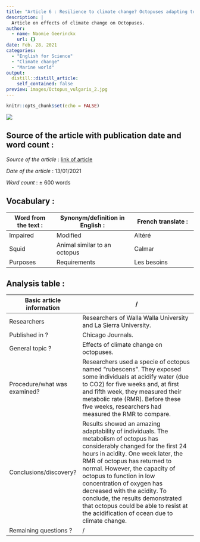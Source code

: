 ```yaml
---
title: "Article 6 : Resilience to climate change? Octopuses adapting to higher ocean acid levels."
description: |
  Article on effects of climate change on Octopuses.
author:
  - name: Naomie Geerinckx
    url: {}
date: Feb. 28, 2021
categories:
  - "English for Science"
  - "Climate change"
  - "Marine world"
output:
  distill::distill_article:
    self_contained: false
preview: images/Octopus_vulgaris_2.jpg
---
```


```r
knitr::opts_chunk$set(echo = FALSE)
```

![](images/Octopus_vulgaris_2.jpg)

## Source of the article with publication date and word count : 

*Source of the article* : [link of article](https://www.journals.uchicago.edu/journals/pbz/pr/200113)

*Date of the article* : 13/01/2021

*Word count* : ± 600 words 

## Vocabulary : 

| Word from the text :  | Synonym/definition in English :     | French translate :           |
| --------------------- | ----------------------------------- | ---------------------------- |
| Impaired         | Modified   | Altéré      |
| Squid    | Animal similar to an octopus         | Calmar              |
| Purposes              | Requirements                            | Les besoins |

## Analysis table :

| Basic article information 	| / 	|
|------------------------------	|-------------------------------------------------------------------------------------------------------------------------------------------------------------------------------------------------------------------------------------------------------------------------------------------------------------------------------------------------------------------------------------------------------------------------------------------------------------------------------------------------------------------------------------------------------------------------------------------------------------------------------	|
| Researchers 	| Researchers of Walla Walla University and La Sierra University.            	|
| Published in ? 	| Chicago Journals. 	|
| General topic ? 	| Effects of climate change on octopuses. 	|
| Procedure/what was examined? 	| Researchers used a specie of octopus named “rubescens”. They exposed some individuals at acidify water (due to CO2) for five weeks and, at first and fifth week, they measured their metabolic rate (RMR). Before these five weeks, researchers had measured the RMR to compare.    |
| Conclusions/discovery? 	| Results showed an amazing adaptability of individuals. The metabolism of octopus has considerably changed for the first 24 hours in acidity. One week later, the RMR of octopus has returned to normal. However, the capacity of octopus to function in low concentration of oxygen has decreased with the acidity. To conclude, the results demonstrated that octopus could be able to resist at the acidification of ocean due to climate change.  |
| Remaining questions ? 	|  / 

